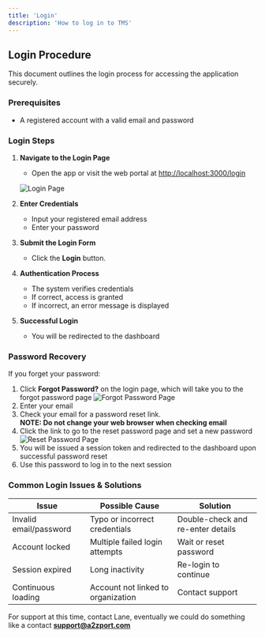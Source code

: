 ```yaml
---
title: 'Login'
description: 'How to log in to TMS'
---
```


## Login Procedure

This document outlines the login process for accessing the application securely.

### Prerequisites

- A registered account with a valid email and password

### Login Steps

1. **Navigate to the Login Page**

   - Open the app or visit the web portal at [http://localhost:3000/login](http://localhost:3000/login)

   ![Login Page](/assets/screenshots/loginPage.png)

2. **Enter Credentials**

   - Input your registered email address
   - Enter your password

3. **Submit the Login Form**

   - Click the **Login** button.

4. **Authentication Process**

   - The system verifies credentials
   - If correct, access is granted
   - If incorrect, an error message is displayed

5. **Successful Login**

   - You will be redirected to the dashboard

### Password Recovery

If you forget your password:

1. Click **Forgot Password?** on the login page, which will take you to the forgot password page
   ![Forgot Password Page](/assets/screenshots/forgotPassword.png)
2. Enter your email
3. Check your email for a password reset link.  
   **NOTE: Do not change your web browser when checking email**
4. Click the link to go to the reset password page and set a new password
   ![Reset Password Page](/assets/screenshots/resetPassword.png)
5. You will be issued a session token and redirected to the dashboard upon successful password reset
6. Use this password to log in to the next session

### Common Login Issues & Solutions

| Issue                  | Possible Cause                     | Solution                          |
| ---------------------- | ---------------------------------- | --------------------------------- |
| Invalid email/password | Typo or incorrect credentials      | Double-check and re-enter details |
| Account locked         | Multiple failed login attempts     | Wait or reset password            |
| Session expired        | Long inactivity                    | Re-login to continue              |
| Continuous loading     | Account not linked to organization | Contact support                   |

For support at this time, contact Lane, eventually we could do something like a contact **support@a2zport.com**
